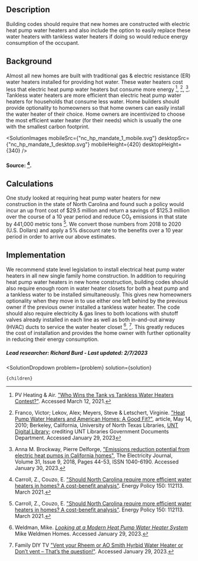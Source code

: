 


## Description
Building codes should require that new homes are constructed with electric heat pump water heaters and also include the option to easily replace these water heaters with tankless water heaters if doing so would reduce energy consumption of the occupant.

## Background
Almost all new homes are built with traditional gas & electric resistance (ER) water heaters installed for providing hot water.  These water heaters cost less that electric heat pump water heaters but consume more energy [^"2"], [^"5"], [^"6"]. Tankless water heaters are more efficient than electric heat pump water heaters for households that consume less water.  Home builders should provide optionality to homeowners so that home owners can easily install the water heater of their choice. Home owners are incentivized to choose the most efficient water heater (for their needs) which is usually the one with the smallest carbon footprint.

<SolutionImages 
  mobileSrc={"nc_hp_mandate_1_mobile.svg"}
  desktopSrc={"nc_hp_mandate_1_desktop.svg"}
  mobileHeight={420}
  desktopHeight={340}
/>

#### Source: [^"1"].

## Calculations
One study looked at requiring heat pump water heaters for new construction in the state of North Carolina and found such a policy would incur an up front cost of $29.5 million and return a savings of $125.3 million over the course of a 10 year period and reduce CO₂ emissions in that state by 441,000 metric tons [^"1"]. We convert those numbers from 2018 to 2020 (U.S. Dollars) and apply a 5% discount rate to the benefits over a 10 year period in order to arrive our above estimates.

## Implementation
We recommend state level legislation to install electrical heat pump water heaters in all new single family home construction. In addition to requiring heat pump water heaters in new home construction, building codes should also require enough room in water heater closets for both a heat pump and a tankless water to be installed simultaneously.  This gives new homeowners optionality when they move in to use either one left behind by the previous owner if the previous owner installed a tankless water heater. The code should also require electricity & gas lines to both locations with shutoff valves already installed in each line as well as both in-and-out airway (HVAC) ducts to service the water heater closet [^"3"], [^"4"].  This greatly reduces the cost of installation and provides the home owner with further optionality in reducing their energy consumption.

##### Lead researcher: Richard Burd - Last updated: 2/7/2023

[^"1"]: Carroll, Z., Couzo, E. ["Should North Carolina require more efficient water heaters in homes? A cost-benefit analysis"](https://www.sciencedirect.com/science/article/abs/pii/S0301421520308247). Energy Policy 150: 112113. March 2021.

[^"2"]: PV Heating & Air. ["Who Wins the Tank vs Tankless Water Heaters Contest?"](https://www.pvhvac.com/blog/tank-vs-tankless-water-heaters). Accessed March 12, 2021.

[^"3"]: Weldman, Mike. [*Looking at a Modern Heat Pump Water Heater System*](https://youtu.be/saz8ci4WUsc) Mike Weldmen Homes. Accessed January 29, 2023.

[^"4"]: Family DIY TV ["Vent your Rheem or AO Smith Hyrbid Water Heater or Don’t vent – That’s the question!"](https://www.youtube.com/watch?v=SHJLvfgpJWg). Accessed January 29, 2023.

[^"5"]: Franco, Victor; Lekov, Alex; Meyers, Steve & Letschert, Virginie. ["Heat Pump Water Heaters and American Homes: A Good Fit?"](https://digital.library.unt.edu/ark:/67531/metadc830471/), article, May 14, 2010; Berkeley, California, University of North Texas Libraries, [UNT Digital Library](https://digital.library.unt.edu); crediting UNT Libraries Government Documents Department. Accessed January 29, 2023

[^"6"]: Anna M. Brockway, Pierre Delforge, ["Emissions reduction potential from electric heat pumps in California homes"](https://www.sciencedirect.com/science/article/pii/S1040619018302331), The Electricity Journal, Volume 31, Issue 9, 2018, Pages 44-53, ISSN 1040-6190. Accessed January 30, 2023.

  <SolutionDropdown 
    problem={problem} 
    solution={solution}
  >
    {children}
  </SolutionDropdown>